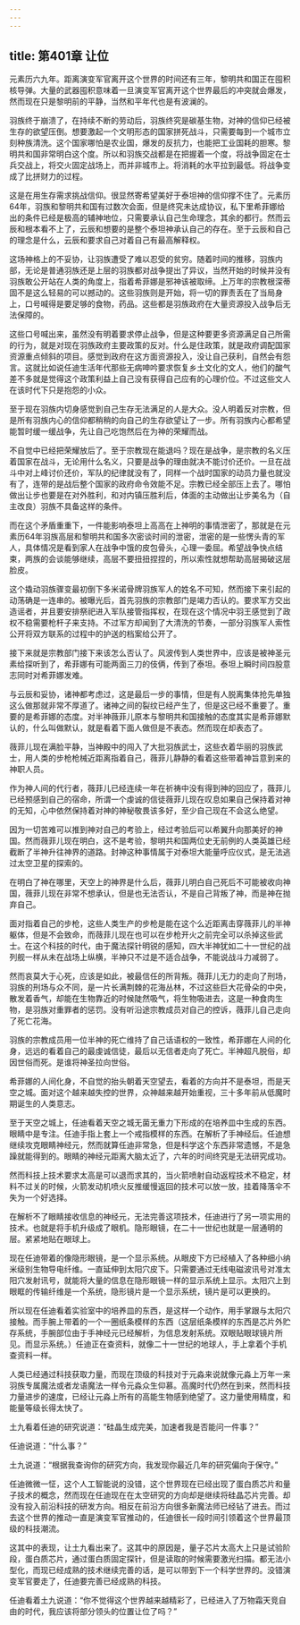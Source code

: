 ```yaml
---
---
---
```

title: 第401章 让位
---



元素历六九年。距离演变军官离开这个世界的时间还有三年，黎明共和国正在囤积核导弹。大量的武器囤积意味着一旦演变军官离开这个世界最后的冲突就会爆发，然而现在只是黎明前的平静，当然和平年代也是有波澜的。

羽族终于崩溃了，在持续不断的劳动后，羽族终究是碳基生物，对神的信仰已经被生存的欲望压倒。想要激起一个文明形态的国家拼死战斗，只需要每到一个城市立刻种族清洗。这个国家哪怕是农业国，爆发的反抗力，也能把工业国耗的胆寒。黎明共和国非常明白这个度。所以和羽族交战都是在把握着一个度，将战争固定在士兵交战上，将交火固定战场上，而并非城市上。将消耗的水平拉到最低。将战争变成了比拼财力的过程。

这是在用生存需求挑战信仰。很显然寄希望美好于泰坦神的信仰撑不住了。元素历64年，羽族和黎明共和国有过数次会面，但是终究未达成协议，私下里希菲娜给出的条件已经是极高的辅神地位，只需要承认自己生命理念，其余的都行。然而云辰和根本看不上了，云辰和想要的是整个泰坦神承认自己的存在。至于云辰和自己的理念是什么，云辰和要求自己对着自己有最高解释权。

这场神格上的不妥协，让羽族遭受了难以忍受的贫穷。随着时间的推移，羽族内部，无论是普通羽族还是上层的羽族都对战争提出了异议，当然开始的时候并没有羽族敢公开站在人类的角度上，指着希菲娜是邪神该被取缔。上万年的宗教根深蒂固不是这么轻易的可以撼动的。这些羽族则是开始，将一切的罪责丢在了当局身上，口号喊得是要足够的食物，药品。这些都是羽族政府在大量资源投入战争后无法保障的。

这些口号喊出来，虽然没有明着要求停止战争，但是这种要更多资源满足自己所需的行为，就是对现在羽族政府主要政策的反对。什么是住政策，就是政府调配国家资源重点倾斜的项目。感觉到政府在这方面资源投入，没让自己获利，自然会有怨言。这就比如说任迪生活年代那些无病呻吟要求恢复乡土文化的文人，他们的酸气差不多就是觉得这个政策利益上自己没有获得自己应有的心理价位。不过这些文人在该时代下只是抱怨的小众。

至于现在羽族内切身感觉到自己生存无法满足的人是大众。没人明着反对宗教，但是所有羽族内心的信仰都稍稍的向自己的生存欲望让了一步。所有羽族内心都希望能暂时缓一缓战争，先让自己吃饱然后在为神的荣耀而战。

不自觉中已经把荣耀放后了。至于宗教现在能退吗？现在是战争，是宗教的名义压着国家在战斗，无论用什么名义，只要是战争的理由就决不能讨价还价。一旦在战斗中对上峰讨价还价，军队的纪律就没有了，同样一个战时国家的动员力量也就没有了，连带的是战后整个国家的政府命令效能不足。宗教已经全部压上去了。哪怕做出让步也要是在对外胜利，和对内镇压胜利后，体面的主动做出让步美名为（自主改良）羽族不具备这样的条件。

而在这个矛盾重重下，一件能影响泰坦上高高在上神明的事情泄密了，那就是在元素历64年羽族高层和黎明共和国多次密谈时间的泄密，泄密的是一些愣头青的军人，具体情况是看到家人在战争中饿的皮包骨头，心理一委屈。希望战争快点结束，两族的会谈能够继续，高层不要扭扭捏捏的，所以索性就想帮助高层揭破这层脸皮。

这个撬动羽族骤变最初倒下多米诺骨牌羽族军人的姓名不可知，然而接下来引起的动荡确是一连串的。被曝光后，首先羽族的宗教部门是竭力否认的。要求军方交出造谣者，并且要安排祭祀进入军队接管指挥权，在现在这个情况中羽王感觉到了政权不稳需要枪杆子来支持。不过军方却闻到了大清洗的节奏，一部分羽族军人索性公开将双方联系的过程中的护送的档案给公开了。

接下来就是宗教部门接下来该怎么否认了。风波传到人类世界中，应该是被神圣元素给探听到了，希菲娜有可能两面三刀的伎俩，传到了泰坦。泰坦上瞬时间四股意志同时对希菲娜发难。

与云辰和妥协，诸神都考虑过，这是最后一步的事情，但是有人脱离集体抢先单独这么做那就非常不厚道了。诸神之间的裂纹已经产生了，但是这已经不重要了。重要的是希菲娜的态度。对半神薇菲儿原本与黎明共和国接触的态度其实是希菲娜默认的，什么叫做默认，就是看着下面人做但是不表态。然而现在却表态了。

薇菲儿现在满脸平静，当神殿中的闯入了大批羽族武士，这些衣着华丽的羽族武士，用人类的步枪枪械近距离指着自己，薇菲儿静静的看着这些带着神旨意到来的神职人员。

作为神人间的代行者，薇菲儿已经连续一年在祈祷中没有得到神的回应了，薇菲儿已经预感到自己的宿命，所谓一个虔诚的信徒薇菲儿现在叹息如果自己保持着对神的无知，心中依然保持着对神的神秘敬畏该多好，至少自己现在不会这么绝望。

因为一切苦难可以推到神对自己的考验上，经过考验后可以希翼升向那美好的神国。然而薇菲儿现在明白，这不是考验，黎明共和国两位史无前例的人类英雄已经截断了半神升往神界的道路。封神这种事情属于对泰坦大能量呼应仪式，是无法逃过太空卫星的探索的。

在明白了神在哪里，天空上的神界是什么后，薇菲儿明白自己死后不可能被收向神国，薇菲儿现在非常不想承认，但是也无法否认，不是自己背叛了神，而是神在抛弃自己。

面对指着自己的步枪，这些人类生产的步枪是能在这个么近距离击穿薇菲儿的半神躯体，但是不会致命，而薇菲儿现在也可以在步枪开火之前完全可以杀掉这些武士。在这个科技的时代，由于魔法探针明锐的感知，四大半神犹如二十一世纪的战列舰一样从未在战场上纵横，半神只不过是不适合战争，不能说战斗力减弱了。

然而哀莫大于心死，应该是如此，被最信任的所背叛。薇菲儿无力的走向了刑场，羽族的刑场与众不同，是一片长满荆棘的花海丛林，不过这些巨大花骨朵的中央，散发着香气，却能在生物靠近的时候陡然吸气，将生物吸进去，这是一种食肉生物，是羽族对重罪者的惩罚。没有听沿途宗教成员对自己的控诉，薇菲儿自己走向了死亡花海。

羽族的宗教成员用一位半神的死亡维持了自己话语权的一致性，希菲娜在人间的化身，远远的看着自己的最虔诚信徒，最后以无信者走向了死亡。半神超凡脱俗，却因世俗而死。是谁将神圣拉向世俗。

希菲娜的人间化身，不自觉的抬头朝着天空望去，看着的方向并不是泰坦，而是天空之城。面对这个越来越失控的世界，众神越来越开始重视，三十多年前从低魔时期诞生的人类意志。

至于天空之城上，任迪看着天空之城无菌无重力下形成的在培养皿中生成的东西。眼睛中是专注。任迪手指上套上一个戒指模样的东西。在解析了手神经后。任迪想继续攻克眼睛神经元，然而就算任迪非常急，但是科学这个东西非常遗憾，不是急躁就能得到的。眼睛的神经元距离大脑太近了，六年的时间终究是无法研究成功。

然而科技上技术要求太高是可以退而求其的，当火箭喷射自动返程技术不稳定，材料不过关的时候，火箭发动机喷火反推缓慢返回的技术可以放一放，挂着降落伞不失为一个好选择。

在解析不了眼睛接收信息的神经元，无法完善这项技术，任迪进行了另一项实用的技术。也就是将手机升级成了眼机。隐形眼镜，在二十一世纪也就是一层通明的层。紧紧地贴在眼球上。

现在任迪带着的像隐形眼镜，是一个显示系统。从眼皮下方已经植入了各种细小纳米级别生物导电纤维。一直延伸到太阳穴皮下。只需要通过无线电磁波讯号对准太阳穴发射讯号，就能将大量的信息在隐形眼镜一样的显示系统上显示。太阳穴上到眼眶的传输纤维是一个系统，隐形镜片是一个显示系统，镜片是可以更换的。

所以现在任迪看着实验室中的培养皿的东西，是这样一个动作，用手掌跟与太阳穴接触。而手腕上带着的一个一圈纸条模样的东西（这层纸条模样的东西是芯片外贮存系统，手腕部位由于手神经元已经解析，为信息发射系统。双眼贴眼球镜片所见。而显示系统。）任迪正在查资料，就像二十一世纪的地球人，手上拿着个手机查资料一样。

人类已经通过科技获取力量，而现在顶级的科技对于元淼来说就像元淼上万年一来羽族专属魔法或者龙语魔法一样令元淼众生仰慕。高魔时代仍然在到来，然而科技力量进步的速度，已经让元淼上所有的高能生物感到绝望了。这力量使用精度，和能量等级长得太快了。

土九看着任迪的研究说道：“硅晶生成完美，加速者我是否能问一件事？”

任迪说道：“什么事？”

土九说道：“根据我查询你的研究方向，我发现你最近几年的研究偏向于保守。”

任迪微微一怔，这个人工智能说的没错，这个世界现在已经出现了蛋白质芯片和量子技术的概念，然而现在任迪现在在太空研究的方向却是继续将硅晶芯片完善。却没有投入前沿科技的研发方向。相反在前沿方向很多新魔法师已经钻了进去。而过去这个世界的推动一直是演变军官推动的，任迪很长一段时间引领着这个世界最顶级的科技潮流。

这其中的表现，让土九看出来了。这其中的原因是，量子芯片太高大上只是试验阶段，蛋白质芯片，通过蛋白质固定探针，但是读取的时候需要激光扫描。都无法小型化，而现已经成熟的技术继续完善的话，是可以带到下一个科学世界的。没错演变军官要走了，任迪要完善已经成熟的科技。

任迪看着土九说道：“你不觉得这个世界越来越精彩了，已经进入了万物霜天竞自由的时代，我应该将部分领头的位置让位了吗？”